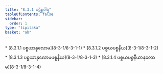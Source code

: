```yaml
---
title: "8.3.1 ပဋိစ္စဝါရ"
tableOfContents: false
sidebar:
  order: 1
type: "tipitaka"
basket: "ab"
---
```



<DynamicBreadcrumb />



<TableOfContents>
* [8.3.1.1 ပစ္စယာနုလောမ](8-3-1/8-3-1-1)
* [8.3.1.2 ပစ္စယပစ္စနီယ](8-3-1/8-3-1-2)
* [8.3.1.3 ပစ္စယာနုလောမပစ္စနီယ](8-3-1/8-3-1-3)
* [8.3.1.4 ပစ္စယပစ္စနီယာနုလောမ](8-3-1/8-3-1-4)
</TableOfContents>